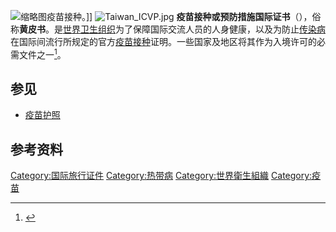 [[File:Yellow_fever_certificate.JPG|缩略图]]疫苗接种。]]
[[File:Taiwan_ICVP.jpg|thumb]]
'''疫苗接种或预防措施国际证书'''（{{Lang-en|International Certificate of Vaccination or Prophylaxis}}），俗称'''黄皮书'''。是[[世界卫生组织|世界卫生组织]]为了保障国际交流人员的人身健康，以及为防止[[傳染病|传染病]]在国际间流行所规定的官方[[疫苗接种|疫苗接种]]证明。一些国家及地区将其作为入境许可的必需文件之一<ref name="Rice">{{Cite book|last=Rice|first=Evan S.|date=2017|title=The Wayfarer's Handbook: A Field Guide for the Independent Traveler|url=https://books.google.com/books?id=35QnDQAAQBAJ&pg=PT256|location=New York|publisher=Hachette Book Group|page=256|isbn=9780316271356|access-date=29 November 2020|archive-date=2021-10-26|archive-url=https://web.archive.org/web/20211026035224/https://books.google.com/books?id=35QnDQAAQBAJ&pg=PT256|dead-url=no}}</ref>。

== 参见 ==

* [[疫苗护照|疫苗护照]]

== 参考资料 ==
{{Reflist}}

[[Category:国际旅行证件|Category:国际旅行证件]]
[[Category:热带病|Category:热带病]]
[[Category:世界衛生組織|Category:世界衛生組織]]
[[Category:疫苗|Category:疫苗]]